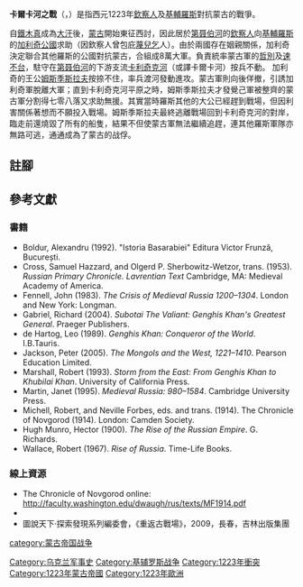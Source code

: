 {{noteTA
|G1=Military
|G2=Shipname
|G3=地名
}}
{{Infobox Military Conflict
|conflict=卡爾卡河戰役
|partof=[[蒙古征服俄罗斯|蒙古征服俄羅斯]]
|image=[[File:MongolCavalrymen.jpg|300px]]
|caption=蒙古的[[弓騎兵|弓騎兵]]
|place=[[烏克蘭|烏克蘭]][[卡利奇克河|卡利奇克河]]
|date=1223年5月31日
|result=蒙古決定性勝利
|combatant1=[[蒙古帝國|蒙古帝國]]
|combatant2=[[基輔大公國|基輔大公國]]<br />[[加利西亞－沃里尼亞王國|加利西亞－沃里尼亞王國]]<br />[[切爾尼戈夫大公國|切爾尼戈夫大公國]]<br />[[斯模凌斯克大公國|斯模凌斯克大公國]]<br />[[欽察|欽察]]
|commander1=[[哲別|哲別]]<br />[[速不台|速不台]]
|commander2=[[姆斯季斯拉夫·姆斯季斯拉維奇|姆斯季斯拉夫·姆斯季斯拉維奇]]<br />[[姆斯季斯拉夫·羅曼諾維奇|姆斯季斯拉夫·羅曼諾維奇]]（[[戰俘|被俘擄]]){{executed}}<br />[[加利西亞的丹尼爾|加利西亞的丹尼爾]]
| strength1         = 20,000–23,000人<ref name="de Hartog118">de Hartog, ''Genghis Khan: Conqueror of the World'', p. 118.</ref>.<ref name="R100-G">Gabriel, ''Subotai The Valiant: Genghis Khan's Greatest General'', p. 100.<br />* de Hartog, ''Genghis Khan: Conqueror of the World'', p. 118.</ref>
| strength2         = 8,000–80,000人<ref name="John Fennell pp. 66-8">John Fennell, ''The Crisis of Medieval Russia 1200–1304'', pp. 66–68.</ref><ref name="D.G. Khrustalev 2013. pp. 85">D.G. Khrustalev. Rus and the Mongol invasion (20 - 50's of XIII century). - SPb: Eurasia, 2013. - pp. 85–86</ref><ref name="Khrustalev, p. 416">Khrustalev, p. 416</ref><ref name="Sverdrup, p. 206">Sverdrup, p. 206</ref><ref name="R98-G">Gabriel, ''Subotai The Valiant: Genghis Khan's Greatest General'', p. 98.</ref><ref>Spencer C. Tucker. A Global Chronology of Conflict: From the Ancient World to the Modern Middle East. - 23.12.2009. - pp. 426</ref>
| casualties1       = 未知
| casualties2       = 約 60至90％的部隊死亡<ref>The Novgorod First Chronicle, translated by R. Michell, and N. Forbes, London 1914.</ref>
|}}
{{Campaignbox 蒙古入侵羅斯}}
{{成吉思汗參與過的戰役}}
'''卡爾卡河之戰'''（{{lang-ru|Битва на реке Калке}}，{{lang-uk|Битва на річці Калка}}）是指西元1223年[[欽察人|欽察人]]及[[基輔羅斯|基輔羅斯]]對抗蒙古的戰爭。

自[[鐵木真|鐵木真]]成為[[大汗|大汗]]後，[[蒙古帝国|蒙古]]開始東征西討，因此居於[[第聂伯河|第聂伯河]]的[[欽察人|欽察人]]向[[基輔羅斯|基輔羅斯]]的[[加利奇|加利奇公國]]求助（因欽察人曾包庇[[蔑兒乞|蔑兒乞]]人）。由於兩國存在姻親關係，加利奇決定聯合其他羅斯的公國對抗蒙古，合組成8萬大軍。負責統率蒙古軍的[[哲別|哲別]]及[[速不台|速不台]]，駐守在[[第聂伯河|第聂伯河]]的下游支流[[卡利奇克河|卡利奇克河]]（或譯卡爾卡河）按兵不動。
加利奇的王公[[姆斯季斯拉夫·姆斯季斯拉維奇|姆斯季斯拉夫]]按捺不住，率兵渡河發動進攻。蒙古軍則向後佯撤，引誘加利奇軍脫離大軍；直到卡利奇克河平原之時，姆斯季斯拉夫才發覺己軍被整齊的蒙古軍分割得七零八落又求助無援。其實當時羅斯其他的大公已經趕到戰場，但因利害關係著想而不願投入戰場。姆斯季斯拉夫最終逃離戰場回到卡利奇克河的對岸，臨走前還燒毀了所有的船隻，結果不但使蒙古軍無法繼續追趕，連其他羅斯軍隊亦無路可逃，通通成為了蒙古的战俘。
==註腳==
{{reflist}}
== 參考文獻 ==
=== 書籍 ===
* Boldur, Alexandru (1992). "Istoria Basarabiei" Editura Victor Frunză, București.
* Cross, Samuel Hazzard, and Olgerd P. Sherbowitz-Wetzor, trans. (1953). ''Russian Primary Chronicle. Lavrentian Text''  Cambridge, MA: Medieval Academy of America.
* Fennell, John (1983). ''The Crisis of Medieval Russia 1200–1304''. London and New York: Longman. {{ISBN|0-582-48150-3}}
* Gabriel, Richard (2004). ''Subotai The Valiant: Genghis Khan's Greatest General''. Praeger Publishers. {{ISBN|0-275-97582-7}}
* de Hartog, Leo (1989). ''Genghis Khan: Conqueror of the World''. I.B.Tauris. {{ISBN|1-85043-139-6}}
* Jackson, Peter (2005). ''The Mongols and the West, 1221–1410''. Pearson Education Limited. {{ISBN|0-582-36896-0}}
* Marshall, Robert (1993). ''Storm from the East: From Genghis Khan to Khubilai Khan''. University of California Press. {{ISBN|0-520-08300-8}}
* Martin, Janet (1995). ''Medieval Russia: 980–1584''. Cambridge University Press. {{ISBN|0-521-36276-8}}
* Michell, Robert, and Neville Forbes, eds. and trans. (1914). The Chronicle of Novgorod (1914).  London: Camden Society.
* Hugh Munro, Hector (1900). ''The Rise of the Russian Empire''. G. Richards.
* Wallace, Robert (1967). ''Rise of Russia''. Time-Life Books. {{ISBN|0-900658-37-1}}

=== 線上資源 ===
* The Chronicle of Novgorod online: http://faculty.washington.edu/dwaugh/rus/texts/MF1914.pdf
* {{cite news
  | title =  All the Khan's horses
  | last = Rossabi
  | first = Morris
  | publisher = Columbia University
  | url = http://columbiauniversity.org/itc/eacp/japanworks/mongols/conquests/khans_horses.pdf
  | date = October 2004
  | access-date = 2008-04-04
  }}
*圖說天下·探索發現系列編委會，《重返古戰場》，2009，長春，吉林出版集團
{{clear}}

[[category:蒙古帝国战争|category:蒙古帝国战争]]
[[Category:乌克兰军事史|Category:乌克兰军事史]]
[[Category:基辅罗斯战争|Category:基辅罗斯战争]]
[[Category:1223年衝突|Category:1223年衝突]]
[[Category:1223年蒙古帝國|Category:1223年蒙古帝國]]
[[Category:1223年歐洲|Category:1223年歐洲]]